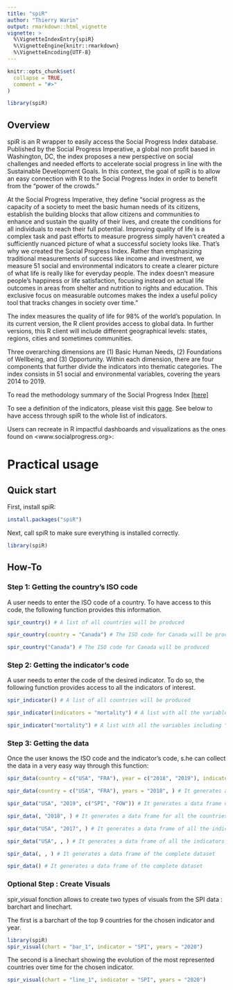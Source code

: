 ```yaml
---
title: "spiR"
author: "Thierry Warin"
output: rmarkdown::html_vignette
vignette: >
  %\VignetteIndexEntry{spiR}
  %\VignetteEngine{knitr::rmarkdown}
  %\VignetteEncoding{UTF-8}
---
```


```r
knitr::opts_chunk$set(
  collapse = TRUE,
  comment = "#>"
)
```

```r
library(spiR)
```

## Overview

spiR is an R wrapper to easily access the Social Progress Index database. Published by the Social Progress Imperative, a global non profit based in Washington, DC, the index proposes a new perspective on social challenges and needed efforts to accelerate social progress in line with the Sustainable Development Goals. In this context, the goal of spiR is to allow an easy connection with R to the Social Progress Index in order to benefit from the "power of the crowds."

At the Social Progress Imperative, they define "social progress as the capacity of a society to meet the basic human needs of its citizens, establish the building blocks that allow citizens and communities to enhance and sustain the quality of their lives, and create the conditions for all individuals to reach their full potential. Improving quality of life is a complex task and past efforts to measure progress simply haven’t created a sufficiently nuanced picture of what a successful society looks like. That’s why we created the Social Progress Index. Rather than emphasizing traditional measurements of success like income and investment, we measure 51 social and environmental indicators to create a clearer picture of what life is really like for everyday people. The index doesn’t measure people’s happiness or life satisfaction, focusing instead on actual life outcomes in areas from shelter and nutrition to rights and education. This exclusive focus on measurable outcomes makes the index a useful policy tool that tracks changes in society over time." 

The index measures the quality of life for 98% of the world's population. In its current version, the R client provides access to global data. In further versions, this R client will include different geographical levels: states, regions, cities and sometimes communities.

Three overarching dimensions are (1) Basic Human Needs, (2) Foundations of Wellbeing, and (3) Opportunity. Within each dimension, there are four components that further divide the indicators into thematic categories. The index consists in 51 social and environmental variables, covering the years 2014 to 2019. 

To read the methodology summary of the Social Progress Index [[here]](https://legacy.socialprogress.org/assets/downloads/resources/2020/2020-Social-Progress-Index-Methodology.pdf){target="_blank"}

To see a definition of the indicators, please visit this [page](https://www.socialprogress.org/index/global/definitions/#BHN/0/0/). See below to have access through spiR to the whole list of indicators.

Users can recreate in R impactful dashboards and visualizations as the ones found on <www.socialprogress.org>:

# Practical usage

## Quick start

First, install spiR:

```r
install.packages("spiR")
```


Next, call spiR to make sure everything is installed correctly.

```r
library(spiR)
```

## How-To

### Step 1: Getting the country's ISO code

A user needs to enter the ISO code of a country. To have access to this code, the following function provides this information.

```r
spir_country() # A list of all countries will be produced

spir_country(country = "Canada") # The ISO code for Canada will be produced

spir_country("Canada") # The ISO code for Canada will be produced
```

### Step 2: Getting the indicator's code

A user needs to enter the code of the desired indicator. To do so, the following function provides access to all the indicators of interest.

```r
spir_indicator() # A list of all countries will be produced

spir_indicator(indicators = "mortality") # A list with all the variables including "mortlity" will be produced

spir_indicator("mortality") # A list with all the variables including "mortlity" will be produced
```

### Step 3: Getting the data

Once the user knows the ISO code and the indicator's code, s.he can collect the data in a very easy way through this function:

```r
spir_data(country = c("USA", "FRA"), year = c("2018", "2019"), indicators = "SPI") # It generates a data frame of the overall SPI indicator for the USA and France for the years 2018 and 2019

spir_data(country = c("USA", "FRA"), years = "2018", ) # It generates a data frame of all the indicators for the USA and France for the year 2018

spir_data("USA", "2019", c("SPI", "FOW")) # It generates a data frame of the SPI and FOW indicators for the USA in 2019

spir_data(, "2018", ) # It generates a data frame for all the countries and all the indicators for 2018

spir_data("USA", "2017", ) # It generates a data frame of all the indicators for the USA in 2017

spir_data("USA", , ) # It generates a data frame of all the indicators for all the years for the USA

spir_data(, , ) # It generates a data frame of the complete dataset

spir_data() # It generates a data frame of the complete dataset
```

### Optional Step : Create Visuals

spir_visual fonction allows to create two types of visuals from the SPI data : barchart and linechart.


The first is a barchart of the top 9 countries for the chosen indicator and year.


```r
library(spiR)
spir_visual(chart = "bar_1", indicator = "SPI", years = "2020")
```

The second is a linechart showing the evolution of the most represented countries over time for the chosen indicator.

```r
spir_visual(chart = "line_1", indicator = "SPI", years = "2020")
```


